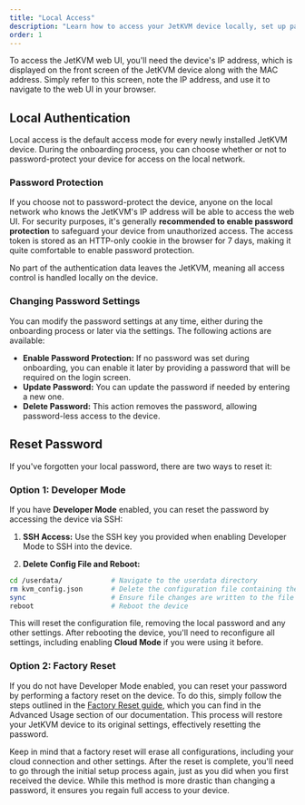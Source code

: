 ```yaml
---
title: "Local Access"
description: "Learn how to access your JetKVM device locally, set up password protection, reset your password, and manage authentication settings for secure local network access."
order: 1
---
```


To access the JetKVM web UI, you'll need the device's IP address, which is displayed on the front screen of the JetKVM device along with the MAC address. Simply refer to this screen, note the IP address, and use it to navigate to the web UI in your browser.

## Local Authentication

Local access is the default access mode for every newly installed JetKVM device. During the onboarding process, you can choose whether or not to password-protect your device for access on the local network.

### Password Protection

If you choose not to password-protect the device, anyone on the local network who knows the JetKVM's IP address will be able to access the web UI.
For security purposes, it's generally **recommended to enable password protection** to safeguard your device from unauthorized access. The access token is stored as an HTTP-only cookie in the browser for 7 days, making it quite comfortable to enable password protection.

No part of the authentication data leaves the JetKVM, meaning all access control is handled locally on the device.

### Changing Password Settings

You can modify the password settings at any time, either during the onboarding process or later via the settings. The following actions are available:

- **Enable Password Protection:** If no password was set during onboarding, you can enable it later by providing a password that will be required on the login screen.
- **Update Password:** You can update the password if needed by entering a new one.
- **Delete Password:** This action removes the password, allowing password-less access to the device.

## Reset Password

If you've forgotten your local password, there are two ways to reset it:

### Option 1: Developer Mode

If you have **Developer Mode** enabled, you can reset the password by accessing the device via SSH:

1. **SSH Access:** Use the SSH key you provided when enabling Developer Mode to SSH into the device.

2. **Delete Config File and Reboot:**

```bash
cd /userdata/            # Navigate to the userdata directory
rm kvm_config.json       # Delete the configuration file containing the password
sync                     # Ensure file changes are written to the file system
reboot                   # Reboot the device
```

This will reset the configuration file, removing the local password and any other settings. After rebooting the device, you'll need to reconfigure all settings, including enabling **Cloud Mode** if you were using it before.

### Option 2: Factory Reset

If you do not have Developer Mode enabled, you can reset your password by performing a factory reset on the device. To do this, simply follow the steps outlined in the [Factory Reset guide](/docs/advanced-usage/factory-reset), which you can find in the Advanced Usage section of our documentation. This process will restore your JetKVM device to its original settings, effectively resetting the password.

Keep in mind that a factory reset will erase all configurations, including your cloud connection and other settings. After the reset is complete, you'll need to go through the initial setup process again, just as you did when you first received the device. While this method is more drastic than changing a password, it ensures you regain full access to your device.
